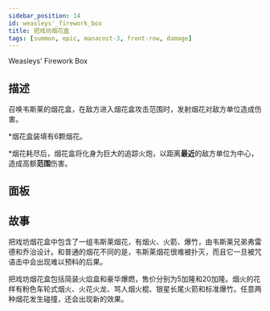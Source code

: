 ```yaml
---
sidebar_position: 14
id: weasleys'_firework_box
title: 把戏坊烟花盒
tags: [summon, epic, manacost-3, front-row, damage]
---
```


Weasleys' Firework Box

<!--truncate-->



<CardBasics cardKey={id}/>


## 描述

召唤韦斯莱的烟花盒，在敌方进入烟花盒攻击范围时，发射烟花对敌方单位造成伤害。

*烟花盒装填有6颗烟花。

*烟花耗尽后，烟花盒将化身为巨大的追踪火炮，以距离**最近**的敌方单位为中心，造成高额**范围**伤害。

## 面板


<LevelComponent/>


<CardDynamicTable cardKey={id}/>


<CardComplexTable cardKey={id}/>





## 故事

把戏坊烟花盒中包含了一组韦斯莱烟花，有烟火、火箭、爆竹，由韦斯莱兄弟弗雷德和乔治设计。和普通的烟花不同的是，韦斯莱烟花很难被扑灭，而且它一旦被咒语击中会出现难以预料的后果。

把戏坊烟花盒包括简装火焰盒和豪华爆燃，售价分别为5加隆和20加隆。烟火的花样有粉色车轮式烟火、火花火龙、骂人烟火棍、银星长尾火箭和标准爆竹。任意两种烟花发生碰撞，还会出现新的效果。



